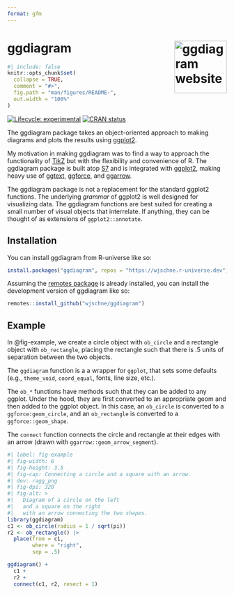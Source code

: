 ```yaml
---
format: gfm
---
```


# ggdiagram <a href="https://wjschne.github.io/ggdiagram/"><img src="man/figures/logo.png" align="right" height="120" alt="ggdiagram website" /></a>


```r
#| include: false
knitr::opts_chunk$set(
  collapse = TRUE,
  comment = "#>",
  fig.path = "man/figures/README-",
  out.width = "100%"
)
```

<!-- badges: start -->
[![Lifecycle: experimental](https://img.shields.io/badge/lifecycle-experimental-orange.svg)](https://lifecycle.r-lib.org/articles/stages.html#experimental)
[![CRAN status](https://www.r-pkg.org/badges/version/ggdiagram)](https://CRAN.R-project.org/package=ggdiagram)
<!-- badges: end -->

The ggdiagram package takes an object-oriented approach to making diagrams and plots the results using [ggplot2](https://ggplot2.tidyverse.org/).


My motivation in making ggdiagram was to find a way to approach the functionality of [TikZ](https://tikz.dev/) but with the flexibility and convenience of R. The ggdiagram package is built atop [S7](https://rconsortium.github.io/S7/) and is integrated with [ggplot2](https://ggplot2.tidyverse.org/), making heavy use of [ggtext](https://wilkelab.org/ggtext/), [ggforce](https://ggforce.data-imaginist.com/), and [ggarrow](https://teunbrand.github.io/ggarrow/).

The ggdiagram package is not a replacement for the standard ggplot2 functions. The underlying *grammar* of ggplot2 is well designed for visualizing data. The ggdiagram functions are best suited for creating a small number of visual objects that interrelate. If anything, they can be thought of as extensions of `ggplot2::annotate`.

## Installation

You can install ggdiagram from R-universe like so:

``` r
install.packages("ggdiagram", repos = "https://wjschne.r-universe.dev")
```

Assuming the [remotes package](https://remotes.r-lib.org/) is already installed, you can install the development version of ggdiagram like so:

``` r
remotes::install_github("wjschne/ggdiagram")
```

## Example

In @fig-example, we create a circle object with `ob_circle` and a rectangle object with `ob_rectangle`, placing the rectangle such that there is .5 units of separation between the two objects. 

The `ggdiagram` function is a a wrapper for `ggplot`, that sets some defaults (e.g., `theme_void`, `coord_equal`, fonts, line size, etc.). 

The `ob_*` functions have methods such that they can be added to any ggplot. Under the hood, they are first converted to an appropriate geom and then added to the ggplot object. In this case, an `ob_circle` is converted to a `ggforce:geom_circle`, and an `ob_rectangle` is converted to a `ggforce::geom_shape`.

The `connect` function connects the circle and rectangle at their edges with an arrow (drawn with `ggarrow::geom_arrow_segment`).

```r
#| label: fig-example
#| fig-width: 6
#| fig-height: 3.5
#| fig-cap: Connecting a circle and a square with an arrow.
#| dev: ragg_png
#| fig-dpi: 320
#| fig-alt: >
#|   Diagram of a circle on the left 
#|   and a square on the right 
#|   with an arrow connecting the two shapes.
library(ggdiagram)
c1 <- ob_circle(radius = 1 / sqrt(pi)) 
r2 <- ob_rectangle() |>
  place(from = c1,
        where = "right", 
        sep = .5)

ggdiagram() +
  c1 +
  r2 +
  connect(c1, r2, resect = 1) 
```



